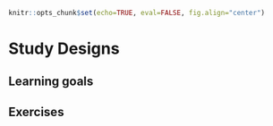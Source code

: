 ```r
knitr::opts_chunk$set(echo=TRUE, eval=FALSE, fig.align="center")
```

# Study Designs

## Learning goals {-}

## Exercises {-}

